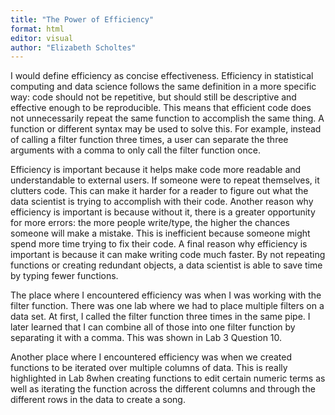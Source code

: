 ```yaml
---
title: "The Power of Efficiency"
format: html
editor: visual
author: "Elizabeth Scholtes"
---
```


I would define efficiency as concise effectiveness. Efficiency in statistical computing and data science follows the same definition in a more specific way: code should not be repetitive, but should still be descriptive and effective enough to be reproducible. This means that efficient code does not unnecessarily repeat the same function to accomplish the same thing. A function or different syntax may be used to solve this. For example, instead of calling a filter function three times, a user can separate the three arguments with a comma to only call the filter function once.

Efficiency is important because it helps make code more readable and understandable to external users. If someone were to repeat themselves, it clutters code. This can make it harder for a reader to figure out what the data scientist is trying to accomplish with their code. Another reason why efficiency is important is because without it, there is a greater opportunity for more errors: the more people write/type, the higher the chances someone will make a mistake. This is inefficient because someone might spend more time trying to fix their code. A final reason why efficiency is important is because it can make writing code much faster. By not repeating functions or creating redundant objects, a data scientist is able to save time by typing fewer functions.

The place where I encountered efficiency was when I was working with the filter function. There was one lab where we had to place multiple filters on a data set. At first, I called the filter function three times in the same pipe. I later learned that I can combine all of those into one filter function by separating it with a comma. This was shown in Lab 3 Question 10.

Another place where I encountered efficiency was when we created functions to be iterated over multiple columns of data. This is really highlighted in Lab 8when creating functions to edit certain numeric terms as well as iterating the function across the different columns and through the different rows in the data to create a song.
